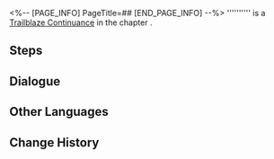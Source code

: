 <%-- [PAGE_INFO]
PageTitle=##
[END_PAGE_INFO] --%>
{{Stub|Dialogue.}}
{{Mission Infobox
|id            = 1040551
|title         = 
|image         = <!--Mission .png-->
|type          = Trailblaze Continuance
|event_name    = 
|chapter       = 
|requirements  = {{cx}}<!--Hidden Mission ID 1040534--> completed
|summary       = <!--official mission summary from Fate's Atlas-->
|characters    = Trailblazer
|startLocation = [[<!--starting world-->]] - [[<!--starting area-->]]
|world         = <!--starting world-->
|area          = <!--starting area-->
|prev          = 
|next          = ???
|rewards       = Trailblaze EXP*800; Stellar Jade*100; Traveler's Guide*6; Refined Aether*6; Credit*120,000
}}
'''''''''' is a [[Trailblaze Continuance]] in the chapter [[]].

==Steps==


<!--
==Gameplay Notes==

--><!--
==Trial Character==

-->
==Dialogue==
{{Stub Dialogue}}

{{Dialogue End}}

==Other Languages==
{{Other Languages
|en   = 
|zhs  = 
|zht  = 
|ja   = 
|ko   = 
|es   = 
|fr   = 
|ru   = 
|th   = 
|vi   = 
|de   = 
|id   = 
|pt   = 
}}

==Change History==
{{Change History|3.4}}
